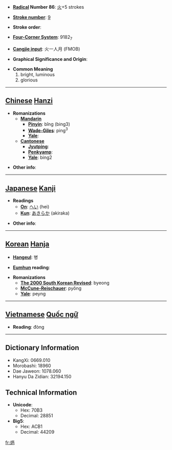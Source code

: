 * '''[[Wiktionary:Chinese radical index| Radical]] Number 86''': [[Wiktionary:Chinese radical index 火|火]]+5 strokes

* '''[[Wiktionary:Chinese total strokes index|Stroke number]]''': [[Wiktionary:Chinese total strokes index 9|9]]

* '''Stroke order''': 

* '''[[Wiktionary:Chinese four corner index|Four-Corner System]]''': 9182<sub>7</sub>

* '''[[Wiktionary:Chinese Cangjie index|Cangjie input]]''': 火一人月 (FMOB)

* '''Graphical Significance and Origin''': 

* '''Common Meaning'''
*#bright, luminous
*# glorious


----

== [[Chinese]] [[Hanzi]] ==

* '''Romanizations'''
** '''[[Mandarin]]'''
*** '''[[Pinyin]]''': bǐng (bing3)
*** '''[[Wade-Giles]]''': ping<sup>3</sup>
*** '''[[Yale]]''': 
** '''[[Cantonese]]'''
*** '''[[Jyutping]]''':
*** '''[[Penkyamp]]''': 
*** '''[[Yale]]''': bing2

* '''Other info''': 

----

== [[Japanese]] [[Kanji]] ==

* '''Readings'''
** '''[[On]]''': [[へい]] (hei)
** '''[[Kun]]''': [[あきらか]] (akiraka)

* '''Other info''':  

----

== [[Korean]] [[Hanja]] ==

* '''[[Hangeul]]''': 병

* '''[[Eumhun]] reading''': 

* '''Romanizations'''
** '''[[The 2000 South Korean Revised Romanization|The 2000 South Korean Revised]]''': byeong
** '''[[McCune-Reischauer]]''': pyŏng
** '''[[Yale]]''': peyng


----

== [[Vietnamese]] [[Quốc ngữ]] ==

* '''Reading''': đòng

----

== Dictionary Information ==

* KangXi: 0669.010
* Morobashi: 18960
* Dae Jaweon: 1078.060
* Hanyu Da Zidian: 32194.150

== Technical Information ==

* '''Unicode''':
** Hex: 70B3
** Decimal: 28851
* '''Big5''':
** Hex: ACB1
** Decimal: 44209

[[fr:炳]]